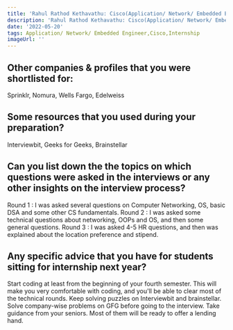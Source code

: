 ```yaml
---
title: 'Rahul Rathod Kethavathu: Cisco(Application/ Network/ Embedded Engineer)'
description: 'Rahul Rathod Kethavathu: Cisco(Application/ Network/ Embedded Engineer)'
date: '2022-05-20'
tags: Application/ Network/ Embedded Engineer,Cisco,Internship
imageUrl: ''
---
```


## Other companies & profiles that you were shortlisted for:
Sprinklr, Nomura, Wells Fargo, Edelweiss

## Some resources that you used during your preparation?
Interviewbit, Geeks for Geeks, Brainstellar

## Can you list down the the topics on which questions were asked in the interviews or any other insights on the interview process?
Round 1 : I was asked several questions on Computer Networking, OS, basic DSA and some other CS fundamentals.
Round 2 : I was asked some technical questions about networking, OOPs and OS, and then some general questions.
Round 3 : I was asked 4-5 HR questions, and then was explained about the location preference and stipend.

## Any specific advice that you have for students sitting for internship next year?
Start coding at least from the beginning of your fourth semester. This will make you very comfortable with coding, and you'll be able to clear most of the technical rounds.
Keep solving puzzles on Interviewbit and brainstellar.
Solve company-wise problems on GFG before going to the interview.
Take guidance from your seniors. Most of them will be ready to offer a lending hand.

